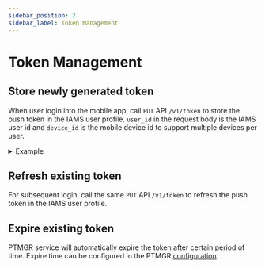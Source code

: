 ```yaml
---
sidebar_position: 2
sidebar_label: Token Management
---
```


# Token Management

## Store newly generated token

When user login into the mobile app, call `PUT` API `/v1/token` to store the push token in the IAMS user profile.
`user_id` in the request body is the IAMS user id and `device_id` is the mobile device id to support multiple devices
per user.

<details>
    <summary> Example   </summary>

    #### Request
    ```bash title="PUT /v1/token"
    curl -L '{{ptmgr_endpoint}}/v1/token' \
    --header 'Content-Type: application/json' \
    --header 'Authorization: {{access_token}}' \
    --data-raw '{
        "token": "token-123",
        "user_id": "user-123",
        "device_id": "device-123",
    }'
    ```

    #### Response

    ```json
    {
        "sent_at": "2024-10-08T06:41:21Z"
    }
    ```

</details>


## Refresh existing token

For subsequent login, call the same `PUT` API `/v1/token` to refresh the push token in the IAMS user
profile.

## Expire existing token

PTMGR service will automatically expire the token after certain period of time. Expire time can be configured in the
PTMGR [configuration](/docs/modules/ptmgr/configuration/ptmgr.mdx).

